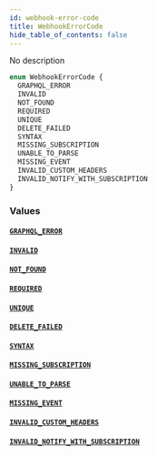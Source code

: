 ```yaml
---
id: webhook-error-code
title: WebhookErrorCode
hide_table_of_contents: false
---
```


No description

```graphql
enum WebhookErrorCode {
  GRAPHQL_ERROR
  INVALID
  NOT_FOUND
  REQUIRED
  UNIQUE
  DELETE_FAILED
  SYNTAX
  MISSING_SUBSCRIPTION
  UNABLE_TO_PARSE
  MISSING_EVENT
  INVALID_CUSTOM_HEADERS
  INVALID_NOTIFY_WITH_SUBSCRIPTION
}
```

### Values

#### [`GRAPHQL_ERROR`](#)

#### [`INVALID`](#)

#### [`NOT_FOUND`](#)

#### [`REQUIRED`](#)

#### [`UNIQUE`](#)

#### [`DELETE_FAILED`](#)

#### [`SYNTAX`](#)

#### [`MISSING_SUBSCRIPTION`](#)

#### [`UNABLE_TO_PARSE`](#)

#### [`MISSING_EVENT`](#)

#### [`INVALID_CUSTOM_HEADERS`](#)

#### [`INVALID_NOTIFY_WITH_SUBSCRIPTION`](#)
